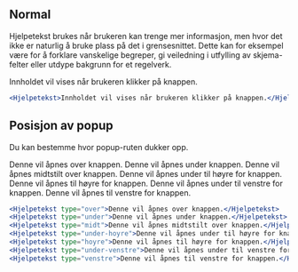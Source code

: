 
## Normal

Hjelpetekst brukes når brukeren kan trenge mer informasjon, men hvor det ikke er naturlig 
å bruke plass på det i grensesnittet. Dette kan for eksempel være for å forklare vanskelige 
begreper, gi veiledning i utfylling av skjema-felter eller utdype bakgrunn for et regelverk.

<Example>
    <Hjelpetekst>Innholdet vil vises når brukeren klikker på knappen.</Hjelpetekst>
</Example>

```jsx
<Hjelpetekst>Innholdet vil vises når brukeren klikker på knappen.</Hjelpetekst>
```

## Posisjon av popup

Du kan bestemme hvor popup-ruten dukker opp.

<Example>
    <Hjelpetekst type="over">Denne vil åpnes over knappen.</Hjelpetekst>
    <Hjelpetekst type="under">Denne vil åpnes under knappen.</Hjelpetekst>
    <Hjelpetekst type="midt">Denne vil åpnes midtstilt over knappen.</Hjelpetekst>
    <Hjelpetekst type="under-hoyre">Denne vil åpnes under til høyre for knappen.</Hjelpetekst>
    <Hjelpetekst type="hoyre">Denne vil åpnes til høyre for knappen.</Hjelpetekst>
    <Hjelpetekst type="under-venstre">Denne vil åpnes under til venstre for knappen.</Hjelpetekst>
    <Hjelpetekst type="venstre">Denne vil åpnes til venstre for knappen.</Hjelpetekst>
</Example>

```jsx
<Hjelpetekst type="over">Denne vil åpnes over knappen.</Hjelpetekst>
<Hjelpetekst type="under">Denne vil åpnes under knappen.</Hjelpetekst>
<Hjelpetekst type="midt">Denne vil åpnes midtstilt over knappen.</Hjelpetekst>
<Hjelpetekst type="under-hoyre">Denne vil åpnes under til høyre for knappen.</Hjelpetekst>
<Hjelpetekst type="hoyre">Denne vil åpnes til høyre for knappen.</Hjelpetekst>
<Hjelpetekst type="under-venstre">Denne vil åpnes under til venstre for knappen.</Hjelpetekst>
<Hjelpetekst type="venstre">Denne vil åpnes til venstre for knappen.</Hjelpetekst>
```